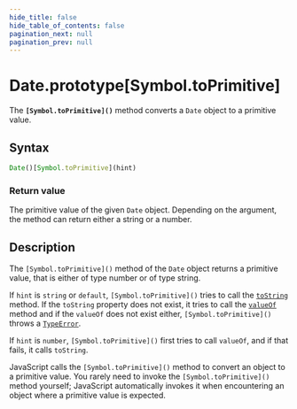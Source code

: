 ```yaml
---
hide_title: false
hide_table_of_contents: false
pagination_next: null
pagination_prev: null
---
```

# Date.prototype\[Symbol.toPrimitive]

The **`[Symbol.toPrimitive]()`** method converts a `Date`
object to a primitive value.

## Syntax

```js
Date()[Symbol.toPrimitive](hint)
```

### Return value

The primitive value of the given `Date` object. Depending on the argument,
the method can return either a string or a number.

## Description

The `[Symbol.toPrimitive]()` method of the `Date` object returns a
primitive value, that is either of type number or of type string.

If `hint` is `string` or `default`,
`[Symbol.toPrimitive]()` tries to call the [`toString`](../../Object/prototype/toString.md) method. If the `toString` property does not exist, it tries to
call the [`valueOf`](../../Object/prototype/valueOf.md) method and if the
`valueOf` does not exist either, `[Symbol.toPrimitive]()` throws a
[`TypeError`](../../../globals/TypeError/TypeError.md).

If `hint` is `number`, `[Symbol.toPrimitive]()` first tries
to call `valueOf`, and if that fails, it calls `toString`.

JavaScript calls the `[Symbol.toPrimitive]()` method to convert an object to a
primitive value. You rarely need to invoke the `[Symbol.toPrimitive]()` method
yourself; JavaScript automatically invokes it when encountering an object where a
primitive value is expected.
